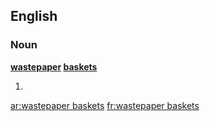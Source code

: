 ==English==

===Noun===
'''[[wastepaper]] [[basket]]s'''

# {{plural of|wastepaper basket}}

[[ar:wastepaper baskets]]
[[fr:wastepaper baskets]]